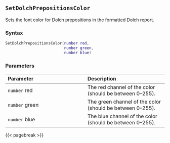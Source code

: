 ## `SetDolchPrepositionsColor`

Sets the font color for Dolch prepositions in the formatted Dolch report.

### Syntax {-}

``` .lua
SetDolchPrepositionsColor(number red,
                          number green,
                          number blue)
```

### Parameters {-}

**Parameter** | **Description**
| :-- | :-- |
| `number` red | The red channel of the color (should be between 0--255). |
| `number` green | The green channel of the color (should be between 0--255). |
| `number` blue | The blue channel of the color (should be between 0--255). |

{{< pagebreak >}}